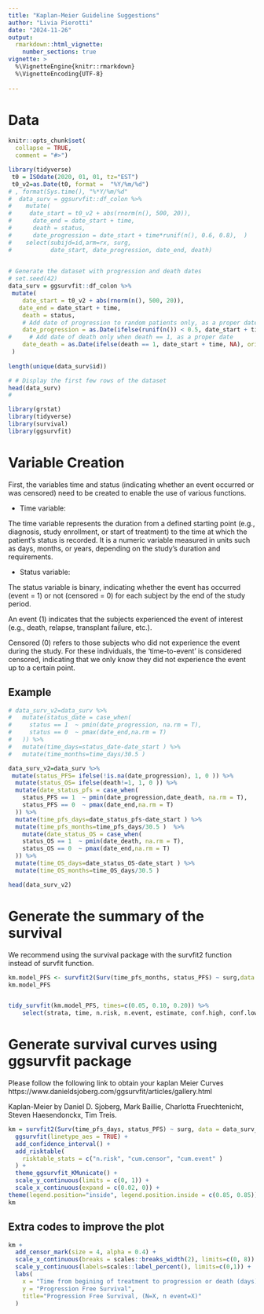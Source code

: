 ```yaml
---
title: "Kaplan-Meier Guideline Suggestions"
author: "Livia Pierotti"
date: "2024-11-26"
output: 
  rmarkdown::html_vignette:
    number_sections: true
vignette: >
  %\VignetteEngine{knitr::rmarkdown}
  %\VignetteEncoding{UTF-8}
  
---
```


# Data

```r
knitr::opts_chunk$set(
  collapse = TRUE,
  comment = "#>")

library(tidyverse)
 t0 = ISOdate(2020, 01, 01, tz="EST")
 t0_v2=as.Date(t0, format =  "%Y/%m/%d")
# , format(Sys.time(), "%*Y/%m/%d"
#  data_surv = ggsurvfit::df_colon %>% 
#    mutate(
#     date_start = t0_v2 + abs(rnorm(n(), 500, 20)), 
#      date_end = date_start + time,
#      death = status,
#      date_progression = date_start + time*runif(n(), 0.6, 0.8),  )
#    select(subijd=id,arm=rx, surg, 
#           date_start, date_progression, date_end, death)
  

# Generate the dataset with progression and death dates
# set.seed(42)
data_surv = ggsurvfit::df_colon %>% 
 mutate(
    date_start = t0_v2 + abs(rnorm(n(), 500, 20)), 
   date_end = date_start + time,
    death = status,
    # Add date of progression to random patients only, as a proper date
    date_progression = as.Date(ifelse(runif(n()) < 0.5, date_start + time * runif(n(), 0.6, 0.8), NA), origin = "1970-01-01"),
#     # Add date of death only when death == 1, as a proper date
    date_death = as.Date(ifelse(death == 1, date_start + time, NA), origin = "1970-01-01")
 )
 
length(unique(data_surv$id))

# # Display the first few rows of the dataset
head(data_surv)
# 

```

```r
library(grstat)
library(tidyverse)
library(survival)
library(ggsurvfit)
```

# Variable Creation

First, the variables time and status (indicating whether an event occurred or was censored) need to be created to enable the use of various functions.


* Time variable:

The time variable represents the duration from a defined starting point (e.g., diagnosis, study enrollment, or start of treatment) to the time at which the patient's status is recorded. It is a numeric variable measured in units such as days, months, or years, depending on the study's duration and requirements.

* Status variable:

The status variable is binary, indicating whether the event has occurred (event = 1) or not (censored = 0) for each subject by the end of the study period.

An event (1) indicates that the subjects experienced the event of interest (e.g., death, relapse, transplant failure, etc.).

Censored (0) refers to those subjects who did not experience the event during the study. For these individuals, the 'time-to-event' is considered censored, indicating that we only know they did not experience the event up to a certain point.

## Example

```r
# data_surv_v2=data_surv %>%
#   mutate(status_date = case_when(
#     status == 1  ~ pmin(date_progression, na.rm = T), 
#     status == 0  ~ pmax(date_end,na.rm = T)
#   )) %>% 
#   mutate(time_days=status_date-date_start ) %>%  
#   mutate(time_months=time_days/30.5 )  

data_surv_v2=data_surv %>%
 mutate(status_PFS= ifelse(!is.na(date_progression), 1, 0 )) %>%
  mutate(status_OS= ifelse(death!=1, 1, 0 )) %>%
  mutate(date_status_pfs = case_when(
    status_PFS == 1  ~ pmin(date_progression,date_death, na.rm = T), 
    status_PFS == 0  ~ pmax(date_end,na.rm = T)
  )) %>% 
  mutate(time_pfs_days=date_status_pfs-date_start ) %>%  
  mutate(time_pfs_months=time_pfs_days/30.5 )  %>% 
    mutate(date_status_OS = case_when(
    status_OS == 1  ~ pmin(date_death, na.rm = T), 
    status_OS == 0  ~ pmax(date_end,na.rm = T)
  )) %>% 
  mutate(time_OS_days=date_status_OS-date_start ) %>%  
  mutate(time_OS_months=time_OS_days/30.5 )  

head(data_surv_v2)
```

# Generate the summary of the survival

We recommend using the survival package with the survfit2 function instead of survfit function.


```r
km.model_PFS <- survfit2(Surv(time_pfs_months, status_PFS) ~ surg,data = data_surv_v2)
km.model_PFS


tidy_survfit(km.model_PFS, times=c(0.05, 0.10, 0.20)) %>% 
    select(strata, time, n.risk, n.event, estimate, conf.high, conf.low)
```


# Generate survival curves using ggsurvfit package


Please follow the following link to obtain your kaplan Meier Curves
https://www.danieldsjoberg.com/ggsurvfit/articles/gallery.html

Kaplan-Meier by Daniel D. Sjoberg, Mark Baillie, Charlotta Fruechtenicht, Steven Haesendonckx, Tim Treis.


```r

km = survfit2(Surv(time_pfs_days, status_PFS) ~ surg, data = data_surv_v2) %>%
  ggsurvfit(linetype_aes = TRUE) +
  add_confidence_interval() +
  add_risktable(
    risktable_stats = c("n.risk", "cum.censor", "cum.event" )
  ) +
  theme_ggsurvfit_KMunicate() +
  scale_y_continuous(limits = c(0, 1)) +
  scale_x_continuous(expand = c(0.02, 0)) +
theme(legend.position="inside", legend.position.inside = c(0.85, 0.85))
km
```



## Extra codes to improve the plot

```r
km +
  add_censor_mark(size = 4, alpha = 0.4) +
  scale_x_continuous(breaks = scales::breaks_width(2), limits=c(0, 8)) +
  scale_y_continuous(labels=scales::label_percent(), limits=c(0,1)) +
  labs(
    x = "Time from begining of treatment to progression or death (days)",
    y = "Progression Free Survival",
    title="Progression Free Survival, (N=X, n event=X)"
  ) 

```



